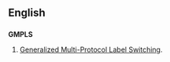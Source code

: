==English==

==={{initialism}}===
{{wikipedia|Automatic switched-transport network|GMPLS}}
'''GMPLS'''

#{{electronics}} [[Generalized Multi-Protocol Label Switching]].